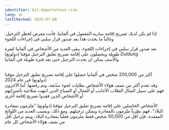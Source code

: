 ```yaml
---
identifier: kit-deportation-risk
lang: ar
lastChecked: 2025-07-08
---
```

ﺇﺫﺍ ﻟﻢ ﻳﻜﻦ ﻟﺪﻳﻚ ﺗﺼﺮﻳﺢ ﺇﻗﺎﻣﺔ ﺳﺎﺭية ﺍﻟﻤﻔﻌﻮﻝ ﻓﻲ ﺃﻟﻤﺎﻧﻴﺎ، ﻓﺄﻧﺖ ﻣﻌﺮﺽ ﻟﺨﻄﺮ ﺍﻟﺘﺮﺣﻴﻞ. ﻭﻏﺎﻟﺒﺎً ﻣﺎ ﻳﺤﺪﺙ ﻫﺬﺍ ﺑﻌﺪ ﺻﺪﻭﺭ ﻗﺮﺍﺭ ﺳﻠﺒﻲ ﻓﻲ ﺇﺟﺮﺍﺀﺍﺕ ﺍﻟﻠﺠﻮﺀ

<BlockBox identifier="decision">
    <Block identifier="decision" collection="flyers"/>
</BlockBox>

ﺑﻌﺪ ﺻﺪﻭﺭ ﻗﺮﺍﺭ ﺳﻠﺒﻲ ﻓﻲ ﺇﺟﺮﺍﺀﺍﺕ ﺍﻟﻠﺠﻮﺀ، ﻳﺒﻘﻰ ﺍﻟﻌﺪﻳﺪ ﻣﻦ ﺍﻷﺷﺨﺎﺹ ﻓﻲ ﺃﻟﻤﺎﻧﻴﺎ ﻟﻔﺘﺮﺓ ﻃﻮﻳﻠﺔ ﻭﻳﺤﺼﻠﻮﻥ ﻋﻠﻰ ﺇﻗﺎﻣﺔ تصريح تعليق الترحيل مؤقتا (دولونغ)
*Duldung* <br/>
ﻭﻟلأسف يمكن ان يحدث الترحيل ﺣﺘﻰ ﺑﻌﺪ ﻓﺘﺮﺓ ﻃﻮﻳﻠﺔ ﻓﻲ ﺃﻟﻤﺎﻧﻴﺎ

<BlockBox identifier="prevent-deportation">
    <Block identifier="deportation-danger" />
</BlockBox>

<br/> أكثر ﻣﻦ 200,000 ﺷﺨﺺ ﻓﻲ ﺃﻟﻤﺎﻧﻴﺎ حصلوا علي ﺇﻗﺎﻣﺔ تصريح تعليق الترحيل مؤقتا (دولونغ) ﻓﻲ ﻋﺎﻡ
2024
<br/>ﻭﻗﺪ ﺗﻘﺪﻡ ﺃﻛﺜﺮ ﻣﻦ ﻧﺼﻒ ﻫﺆﻻﺀ ﺍﻷﺷﺨﺎﺹ ﺑﻄﻠﺒﺎﺕ ﻟﺠﻮﺀ ﺳﺎﺑﻘﺔ، ﻭﺗﻢ ﺭﻓﻀﻬﺎ. ﺃﻣﺎ ﺍﻵﺧﺮﻭﻥ ﻓﻬﻢ ﻋﻠﻰ ﺳﺒﻴﻞ ﺍﻟﻤﺜﺎﻝ ﺍﻟﻄﻼﺏ ﺍﻷﺟﺎﻧﺐ ﺃﻭ ﺍﻟﻌﻤﺎﻝ ﺃﻭ ﺍﻟﺴﻴﺎﺡ ﺍﻟﺬﻳﻦ ﺍﻧﺘﻬﺖ ﺻﻼﺣﻴﺔ ﺗﺄﺷﻴﺮﺍﺗﻬﻢ ﺃﻭ ﺍﻷﺷﺨﺎﺹ ﺍﻟﺬﻳﻦ ﻓﻘﺪﻭﺍ ﺗﺼﺮﻳﺢ ﺇﻗﺎﻣﺔ ﺁﺧﺮي

ﺍﻷﺷﺨﺎﺹ الحاصلين علي ﺇﻗﺎﻣﺔ تصريح تعليق الترحيل مؤقتا (دولونغ) "ﻣﻠﺰﻣﻮﻥ ﺑﻤﻐﺎﺩﺭﺓ ﺍﻟﺒﻼﺩ"، ﻓﻬﻢ ﻧﻈﺮﻳﺎً ﻣﻠﺰﻣﻮﻥ ﺑﺎﻟﻤﻐﺎﺩﺭﺓ ﻭﻳﻤﻜﻦ ﺗﺮﺣﻴﻠﻬﻢ. ﻭﻣﻊ ﺫﻟﻚ، ﻭﺑﺴﺒﺐ ﺍﻟﻌﺪﻳﺪ ﻣﻦ ﺍﻟﻠﻮﺍﺋﺢ ﺍﻟﻤﻌﻘﺪﺓ، ﻓﺈﻥ ﺃﻗﻞ ﻣﻦ 50,000 ﺷﺨﺺ ﻓﻘﻂ ﻣﻠﺰﻣﻮﻥ ﻓﻌﻠﻴﺎً ﺑﻤﻐﺎﺩﺭﺓ ﺍﻟﺒﻼﺩ. ﻭﻳﺘﻢ ﺗﺮﺣﻴﻞ ﺃﻗﻞ ﻣﻦ ﻧﺼﻒ ﻫﺆﻻﺀ ﺍﻷﺷﺨﺎﺹ ﻛﻞ ﻋﺎﻡ

<BlockBox identifier="duldung">
    <Block identifier="duldung" collection="flyers" />
</BlockBox>

